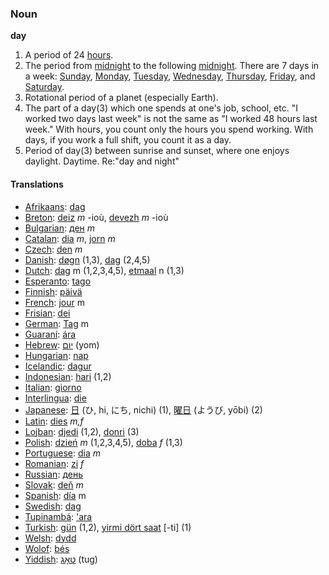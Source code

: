 ===Noun===
'''day'''

#A period of 24 [[hour]]s.
#The period from [[midnight]] to the following [[midnight]]. There are 7 days in a week: [[Sunday]], [[Monday]], [[Tuesday]], [[Wednesday]], [[Thursday]], [[Friday]], and [[Saturday]]. 
#Rotational period of a planet (especially Earth).
#The part of a day(3) which one spends at one's job, school, etc. "I worked two days last week" is not the same as "I worked 48 hours last week." With hours, you count only the hours you spend working. With days, if you work a full shift, you count it as a day.
#Period of day(3) between sunrise and sunset, where one enjoys daylight.  Daytime. Re:"day and night"

====Translations====
*[[Afrikaans]]: [[dag]]
*[[Breton]]: [[deiz]] ''m'' -ioù, [[devezh]] ''m'' -ioù
*[[Bulgarian]]: [[ден]] ''m''
*[[Catalan]]: [[dia]] ''m'', [[jorn]] ''m''
*[[Czech]]: [[den]] ''m''
*[[Danish]]: [[døgn]] (1,3), [[dag]] (2,4,5)
*[[Dutch]]: [[dag]] m (1,2,3,4,5), [[etmaal]] n (1,3)
*[[Esperanto]]: [[tago]]
*[[Finnish]]: [[päivä]]
*[[French]]: [[jour]] m
*[[Frisian]]: [[dei]]
*[[German]]: [[Tag]] m
*[[Guaraní]]: [[ára]]
*[[Hebrew]]: [[יום]] (yom)
*[[Hungarian]]: [[nap]]
*[[Icelandic]]: [[dagur]]
*[[Indonesian]]: [[hari]] (1,2)
*[[Italian]]: [[giorno]]
*[[Interlingua]]: [[die]]
*[[Japanese]]: [[日]] (ひ, hi, にち, nichi) (1), [[曜日]] (ようび, yōbi) (2)
*[[Latin]]: [[dies]] ''m,f''
*[[Lojban]]: [[djedi]] (1,2), [[donri]] (3)
*[[Polish]]: [[dzień]] ''m'' (1,2,3,4,5), [[doba]] ''f'' (1,3) 
*[[Portuguese]]: [[dia]] ''m''
*[[Romanian]]: [[zi]] ''f''
*[[Russian]]: [[день]]
*[[Slovak]]: [[deň]] ''m''
*[[Spanish]]: [[día]] m
*[[Swedish]]: [[dag]]
*[[Tupinambá]]: [['ara]]
*[[Turkish]]: [[gün]] (1,2), [[yirmi dört saat]] [-ti] (1)
*[[Welsh]]: [[dydd]]
*[[Wolof]]: [[bés]]
*[[Yiddish]]: [[טאָג]] (tug)